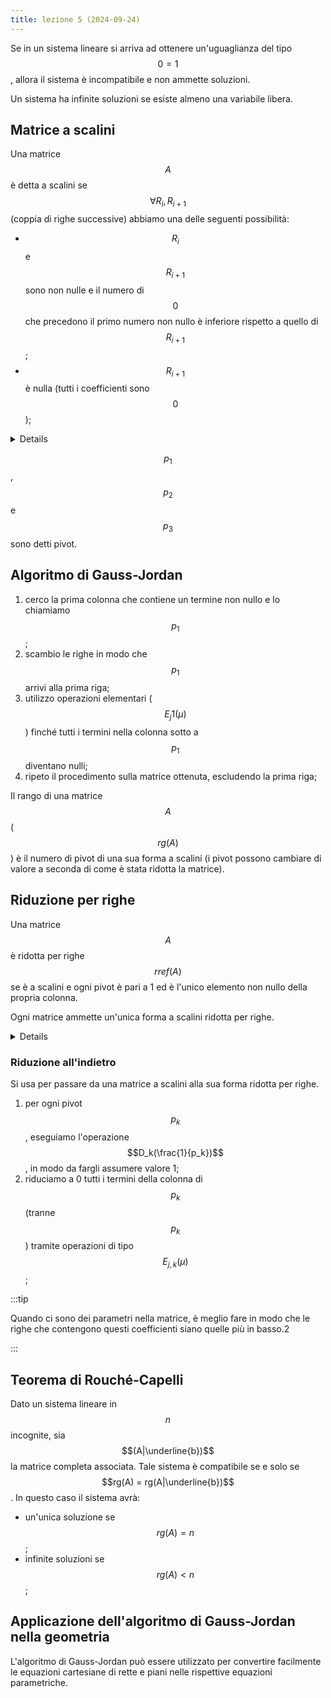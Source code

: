 ```yaml
---
title: lezione 5 (2024-09-24)
---
```



Se in un sistema lineare si arriva ad ottenere un'uguaglianza del tipo $$0=1$$,
allora il sistema è incompatibile e non ammette soluzioni.

Un sistema ha infinite soluzioni se esiste almeno una variabile libera.

## Matrice a scalini

Una matrice $$A$$ è detta a scalini se $$\forall R_i,R_{i+1}$$ (coppia di righe
successive) abbiamo una delle seguenti possibilità:

- $$R_i$$ e $$R_{i+1}$$ sono non nulle e il numero di $$0$$ che precedono il
  primo numero non nullo è inferiore rispetto a quello di $$R_{i+1}$$;
- $$R_{i+1}$$ è nulla (tutti i coefficienti sono $$0$$);

<Details summary="Esempio">

$$
A = \begin{bmatrix}
p_1 & *   & * & *   \\
0   & p_2 & * & *   \\
0   & 0   & 0 & p_4
\end{bmatrix}
$$

Un $$*$$ indica un qualsiasi numero.

$$A$$ è una matrice a scalini (gli $$0$$ sembrano degli scalini).

</Details>

$$p_1$$, $$p_2$$ e $$p_3$$ sono detti pivot.

## Algoritmo di Gauss-Jordan

<Steps>

1. cerco la prima colonna che contiene un termine non nullo e lo chiamiamo
   $$p_1$$;
2. scambio le righe in modo che $$p_1$$ arrivi alla prima riga;
3. utilizzo operazioni elementari ($$E_j1(\mu)$$) finché tutti i termini nella
   colonna sotto a $$p_1$$ diventano nulli;
4. ripeto il procedimento sulla matrice ottenuta, escludendo la prima riga;

</Steps>

Il rango di una matrice $$A$$ ($$rg(A)$$) è il numero di pivot di una sua forma
a scalini (i pivot possono cambiare di valore a seconda di come è stata ridotta
la matrice).

## Riduzione per righe

Una matrice $$A$$ è ridotta per righe $$rref(A)$$ se è a scalini e ogni pivot è
pari a 1 ed è l'unico elemento non nullo della propria colonna.

Ogni matrice ammette un'unica forma a scalini ridotta per righe.

<Details summary="Esempio">

$$
rref(A) =
\begin{bmatrix}
1 & 0 & 0 \\
0 & 1 & 0 \\
0 & 0 & 1
\end{bmatrix}
$$

</Details>

### Riduzione all'indietro

Si usa per passare da una matrice a scalini alla sua forma ridotta per righe.

<Steps>

1. per ogni pivot $$p_k$$, eseguiamo l'operazione $$D_k(\frac{1}{p_k})$$, in
   modo da fargli assumere valore 1;
2. riduciamo a 0 tutti i termini della colonna di $$p_k$$ (tranne $$p_k$$)
   tramite operazioni di tipo $$E_{j,k}(\mu)$$;

</Steps>

:::tip

Quando ci sono dei parametri nella matrice, è meglio fare in modo che le righe
che contengono questi coefficienti siano quelle più in basso.2

:::

## Teorema di Rouché-Capelli

Dato un sistema lineare in $$n$$ incognite, sia $$(A|\underline{b})$$ la matrice
completa associata. Tale sistema è compatibile se e solo se
$$rg(A) = rg(A|\underline{b})$$. In questo caso il sistema avrà:

- un'unica soluzione se $$rg(A) = n$$;
- infinite soluzioni se $$rg(A) < n$$;

## Applicazione dell'algoritmo di Gauss-Jordan nella geometria

L'algoritmo di Gauss-Jordan può essere utilizzato per convertire facilmente le
equazioni cartesiane di rette e piani nelle rispettive equazioni parametriche.
